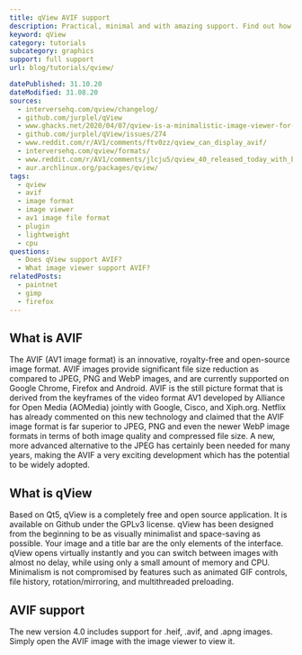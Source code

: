 ```yaml
---
title: qView AVIF support
description: Practical, minimal and with amazing support. Find out how you can use AVIF images in qVIew.
keyword: qView
category: tutorials
subcategory: graphics
support: full support
url: blog/tutorials/qview/

datePublished: 31.10.20
dateModified: 31.08.20
sources:
  - interversehq.com/qview/changelog/
  - github.com/jurplel/qView
  - www.ghacks.net/2020/04/07/qview-is-a-minimalistic-image-viewer-for-windows-linux-and-macos/
  - github.com/jurplel/qView/issues/274
  - www.reddit.com/r/AV1/comments/ftv0zz/qview_can_display_avif/
  - interversehq.com/qview/formats/
  - www.reddit.com/r/AV1/comments/jlcju5/qview_40_released_today_with_built_in_support_for/
  - aur.archlinux.org/packages/qview/
tags:
  - qview
  - avif
  - image format
  - image viewer
  - av1 image file format
  - plugin
  - lightweight
  - cpu
questions:
  - Does qView support AVIF?
  - What image viewer support AVIF?
relatedPosts:
  - paintnet
  - gimp
  - firefox
---
```


## What is AVIF

The AVIF (AV1 image format) is an innovative, royalty-free and open-source image format. AVIF images provide significant file size reduction as compared to JPEG, PNG and WebP images, and are currently supported on Google Chrome, Firefox and Android. AVIF is the still picture format that is derived from the keyframes of the video format AV1 developed by Alliance for Open Media (AOMedia) jointly with Google, Cisco, and Xiph.org. Netflix has already commented on this new technology and claimed that the AVIF image format is far superior to JPEG, PNG and even the newer WebP image formats in terms of both image quality and compressed file size. A new, more advanced alternative to the JPEG has certainly been needed for many years, making the AVIF a very exciting development which has the potential to be widely adopted.

## What is qView

Based on Qt5, qView is a completely free and open source application. It is available on Github under the GPLv3 license. qView has been designed from the beginning to be as visually minimalist and space-saving as possible. Your image and a title bar are the only elements of the interface. qView opens virtually instantly and you can switch between images with almost no delay, while using only a small amount of memory and CPU. Minimalism is not compromised by features such as animated GIF controls, file history, rotation/mirroring, and multithreaded preloading.

## AVIF support

The new version 4.0 includes support for .heif, .avif, and .apng images. Simply open the AVIF image with the image viewer to view it.
